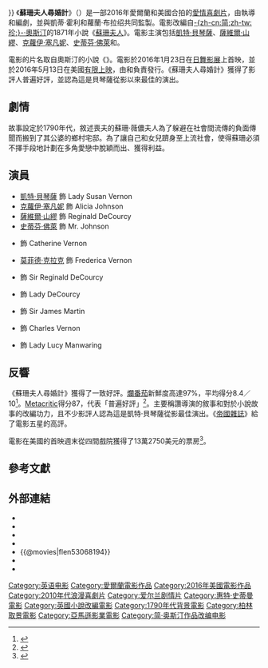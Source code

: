 {{noteTA
|T=zh-tw:蘇珊夫人尋婚計; zh-cn:爱情与友谊; zh-hk:情人與知己
|G1=Movie
|G2=Show
|1=zh-tw:蘇珊夫人尋婚計; zh-cn:爱情与友谊; zh-hk:情人與知己
}}
{{Infobox film
| name           = 蘇珊夫人尋婚計
| original_name  = {{lang|en|''Love & Friendship''}}
| image          = Love & Friendship Poster.jpg
| caption        = 電影海報
| director       = {{link-en|惠特·史蒂曼|Whit Stillman}}
| producer       = {{plainlist|
* 惠特·史蒂曼
* 凱蒂·霍利
* 蘿蘭·布拉绍
}}
| writer         = 
| screenplay     = 惠特·史蒂曼
| based_on       = {{based on|[[蘇珊夫人|蘇珊夫人]]|[[珍·奧斯汀|珍·奧斯汀]]}}
| narrator       = 
| starring       = {{plainlist|
* [[凱特·貝琴薩|凱特·貝琴薩]]
* [[薩維爾·山繆|薩維爾·山繆]]
* [[克蘿伊·塞凡妮|克蘿伊·塞凡妮]]
* [[史蒂芬·佛萊|史蒂芬·佛萊]]
* {{link-en|艾瑪·葛林威爾|Emma Greenwell}}
* 莫維茲·克拉克
* {{link-en|潔瑪·雷德格雷夫|Jemma Redgrave}}
* {{link-en|湯姆·貝內特 (演員)|Tom Bennett (actor)|湯姆·貝內特}}
* {{link-en|詹姆斯·佛黎特|James Fleet}}
* {{link-en|賈斯汀·愛德華茲 (演員)|Justin Edwards (actor)|賈斯汀·愛德華茲}}
* {{link-en|珍·莫瑞|Jenn Murray}}
}}
| music          = 馬克·蘇奧佐
| cinematography = 李察·范·奧斯特豪特
| editing        = 蘇菲·柯拉
| studio         = {{plainlist|
* Westerly Films
* Blinder Films
* Chic Films
* Revolver Films
}}
| distributor    = {{Plainlist|
* {{link-en|亞馬遜影業|Amazon Studios}}
* {{link-en|Roadside Attractions|Roadside Attractions}}
}}
| released       = {{Film date|2016|1|23|[[日舞影展|日舞影展]]|2016|5|13|美國|2016|9|2|臺灣}}
| runtime        = 92分鐘
| country        = {{plainlist|
* 愛爾蘭
* 法國
* 荷蘭
}}
| language       = 英語
| budget         = 300萬美元<ref name="budget">{{cite web|last1=Phillips|first1=Michael|title=Director Whit Stillman on adapting Jane Austen for the big screen|url=http://www.chicagotribune.com/entertainment/movies/ct-whit-stillman-love-and-friendship-20160511-column.html|date=2016-05-12|work=[[Chicago_Tribune|Chicago Tribune]]|accessdate=2016-05-26|archive-date=2016-07-10|archive-url=https://web.archive.org/web/20160710064849/http://www.chicagotribune.com/entertainment/movies/ct-whit-stillman-love-and-friendship-20160511-column.html|dead-url=no}}</ref>
| gross          = 2140萬美元<ref name="BOM">{{cite web |url=http://www.boxofficemojo.com/movies/?id=lovefriendship.htm |title=Love & Friendship (2016) |website=Box Office Mojo |accessdate=2016-05-31 |archive-date=2016-04-11 |archive-url=https://web.archive.org/web/20160411020455/http://www.boxofficemojo.com/movies/?id=lovefriendship.htm |dead-url=no }}</ref><ref name="TheNumbers">{{cite web|url=http://www.the-numbers.com/movie/Love-and-Friendship#tab=summary|title=Love & Friendship (2016)|publisher=The Numbers|accessdate=2016-05-13|archive-date=2016-08-16|archive-url=https://web.archive.org/web/20160816091250/http://www.the-numbers.com/movie/Love-and-Friendship#tab=summary|dead-url=no}}</ref>
| cn_name        = 爱情与友谊
| hk_name        = 情人與知己
| tw_name        = 蘇珊夫人尋婚計<ref>{{@movies|id=flen53068194 |title= 蘇-{}-珊-{}-夫-{}-人-{}-尋-{}-婚-{}-計|accessdate=2016-08-31}}</ref>
}}
《'''蘇珊夫人尋婚計'''》（{{lang-en|''Love & Friendship''}}）是一部2016年愛爾蘭和美國合拍的[[愛情片|愛情]][[喜劇片|喜劇片]]，由{{link-en|惠特·史蒂曼|Whit Stillman}}執導和編劇，並與凱蒂·霍利和蘿蘭·布拉绍共同監製。電影改編自[[珍·奧斯汀|-{zh-cn:简;zh-tw:珍;}-·奧斯汀]]的1871年小說《[[蘇珊夫人|蘇珊夫人]]》。電影主演包括[[凱特·貝琴薩|凱特·貝琴薩]]、[[薩維爾·山繆|薩維爾·山繆]]、[[克蘿伊·塞凡妮|克蘿伊·塞凡妮]]、[[史蒂芬·佛萊|史蒂芬·佛萊]]和{{link-en|艾瑪·葛林威爾|Emma Greenwell}}。

電影的片名取自奧斯汀的小說《{{link-en|Love and Freindship|Love and Freindship}}》。電影於2016年1月23日在[[日舞影展|日舞影展]]上首映，並於2016年5月13日在美國[[有限上映|有限上映]]，由{{link-en|Roadside Attractions|Roadside Attractions}}和{{link-en|亞馬遜影業|Amazon Studios}}負責發行。《蘇珊夫人尋婚計》獲得了影評人普遍好評，並認為這是貝琴薩從影以來最佳的演出。

==劇情==
故事設定於1790年代，敘述喪夫的蘇珊·薇儂夫人為了躲避在社會間流傳的負面傳聞而搬到了其公婆的鄉村宅邸。為了讓自己和女兒躋身至上流社會，使得蘇珊必須不擇手段地計劃在多角愛戀中脫穎而出、獲得利益。

==演員==
*[[凱特·貝琴薩|凱特·貝琴薩]] 飾 Lady Susan Vernon
*[[克蘿伊·塞凡妮|克蘿伊·塞凡妮]] 飾 Alicia Johnson
*[[薩維爾·山繆|薩維爾·山繆]] 飾 Reginald DeCourcy 
*[[史蒂芬·佛萊|史蒂芬·佛萊]] 飾 Mr. Johnson
*{{link-en|艾瑪·葛林威爾|Emma Greenwell}} 飾 Catherine Vernon
*[[莫菲德·克拉克|莫菲德·克拉克]] 飾 Frederica Vernon
*{{link-en|詹姆斯·佛黎特|James Fleet}} 飾 Sir Reginald DeCourcy
*{{link-en|潔瑪·雷德格雷夫|Jemma Redgrave}} 飾 Lady DeCourcy
*{{link-en|湯姆·貝內特 (演員)|Tom Bennett (actor)|湯姆·貝內特}} 飾 Sir James Martin
*{{link-en|賈斯汀·愛德華茲 (演員)|Justin Edwards (actor)|賈斯汀·愛德華茲}} 飾 Charles Vernon
*{{link-en|珍·莫瑞|Jenn Murray}} 飾 Lady Lucy Manwaring

==反響==
《蘇珊夫人尋婚計》獲得了一致好評。[[爛番茄|爛番茄]]新鮮度高達97%，平均得分8.4／10<ref name="RT">{{cite web|url=http://www.rottentomatoes.com/m/love_and_friendship/|title=Love & Friendship (2016)|publisher=[[Rotten_Tomatoes|Rotten Tomatoes]]|accessdate=2016-06-01|archive-date=2016-07-09|archive-url=https://web.archive.org/web/20160709200121/https://www.rottentomatoes.com/m/love_and_friendship/|dead-url=no}}</ref>。[[Metacritic|Metacritic]]得分87，代表「普遍好評」<ref>{{cite web|url=http://www.metacritic.com/movie/love-friendship|title=Love & Friendship|date=2016-05-08|publisher=[[Metacritic|Metacritic]]|accessdate=2016-06-01|archive-date=2017-06-03|archive-url=https://web.archive.org/web/20170603150937/http://www.metacritic.com/movie/love-friendship|dead-url=no}}</ref>。主要稱讚導演的敘事和對於小說故事的改編功力，且不少影評人認為這是凱特·貝琴薩從影最佳演出。《[[帝國雜誌|帝國雜誌]]》給了電影五星的高評。

電影在美國的首映週末從四間戲院獲得了13萬2750美元的票房<ref>{{cite web|url=http://www.boxofficemojo.com/weekend/chart/?yr=2016&wknd=20&p=.htm|title=May 13–15, 2016 Weekend|publisher=Box Office Mojo|accessdate=2016-05-16|archive-date=2019-07-15|archive-url=https://web.archive.org/web/20190715022729/https://www.boxofficemojo.com/weekend/chart/?yr=2016&wknd=20&p=.htm|dead-url=no}}</ref>。

==參考文獻==
{{Reflist|30em}}

==外部連結==
* {{mojo title|lovefriendship}}
* {{IMDb title|3068194|Love & Friendship}}
* {{metacritic film|love-friendship|Love & Friendship}}
* {{Rotten Tomatoes|love_and_friendship/|Love & Friendship}}
* {{@movies|flen53068194}}
* {{Yahoomovie id|6308}}
* {{douban}}

{{惠特·史蒂曼}}
{{DEFAULTSORT:Love & Friendship}}
[[Category:英语电影|Category:英语电影]]
[[Category:愛爾蘭電影作品|Category:愛爾蘭電影作品]]
[[Category:2016年美國電影作品|Category:2016年美國電影作品]]
[[Category:2010年代浪漫喜劇片|Category:2010年代浪漫喜劇片]]
[[Category:爱尔兰剧情片|Category:爱尔兰剧情片]]
[[Category:惠特·史蒂曼電影|Category:惠特·史蒂曼電影]]
[[Category:英國小說改編電影|Category:英國小說改編電影]]
[[Category:1790年代背景電影|Category:1790年代背景電影]]
[[Category:柏林取景電影|Category:柏林取景電影]]
[[Category:亞馬遜影業電影|Category:亞馬遜影業電影]]
[[Category:简·奥斯汀作品改编电影|Category:简·奥斯汀作品改编电影]]